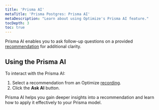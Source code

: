 ```yaml
---
title: 'Prisma AI'
metaTitle: 'Prisma Postgres: Prisma AI'
metaDescription: "Learn about using Optimize's Prisma AI feature."
tocDepth: 3
toc: true
---
```


Prisma AI enables you to ask follow-up questions on a provided [recommendation](/postgres/query-optimization/recommendations) for additional clarity.

## Using the Prisma AI

To interact with the Prisma AI:

1. Select a recommendation from an Optimize [recording](/postgres/query-optimization/recordings).
2. Click the **Ask AI** button.

Prisma AI helps you gain deeper insights into a recommendation and learn how to apply it effectively to your Prisma model.